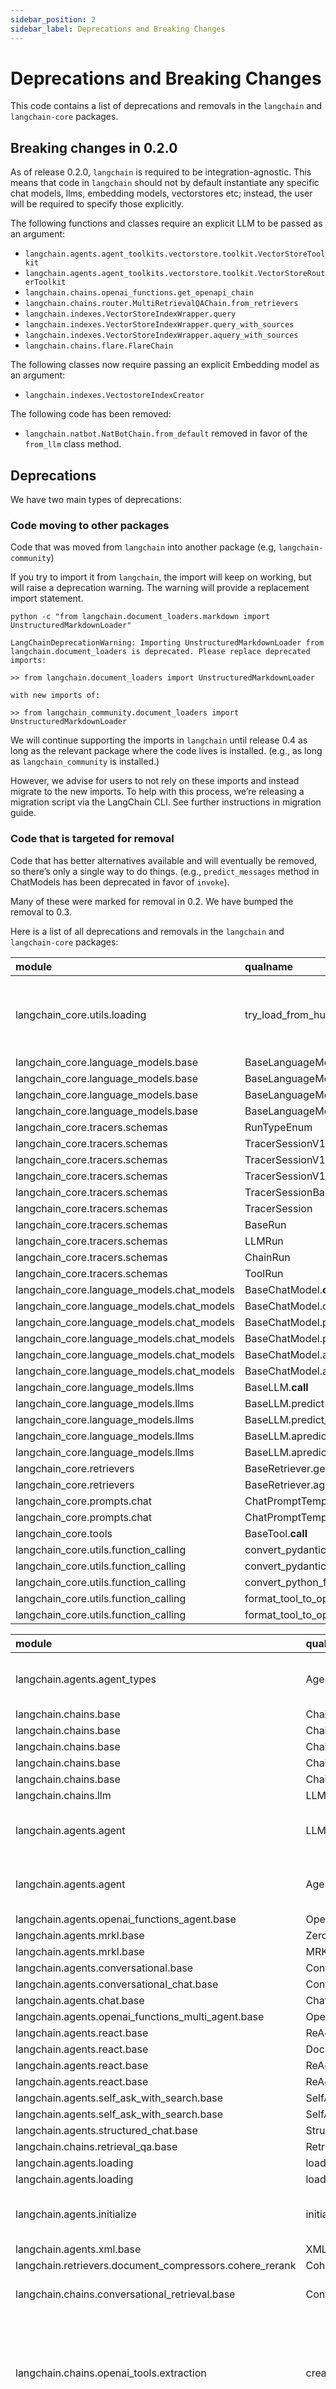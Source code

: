 ```yaml
---
sidebar_position: 2
sidebar_label: Deprecations and Breaking Changes
---
```

# Deprecations and Breaking Changes

This code contains a list of deprecations and removals in the `langchain` and `langchain-core` packages.

## Breaking changes in 0.2.0

As of release 0.2.0, `langchain` is required to be integration-agnostic. This means that code in `langchain`  should not by default instantiate any specific chat models, llms, embedding models, vectorstores etc; instead, the user will be required to specify those explicitly.

The following functions and classes require an explicit LLM to be passed as an argument:

- `langchain.agents.agent_toolkits.vectorstore.toolkit.VectorStoreToolkit`
- `langchain.agents.agent_toolkits.vectorstore.toolkit.VectorStoreRouterToolkit`
- `langchain.chains.openai_functions.get_openapi_chain`
- `langchain.chains.router.MultiRetrievalQAChain.from_retrievers`
- `langchain.indexes.VectorStoreIndexWrapper.query`
- `langchain.indexes.VectorStoreIndexWrapper.query_with_sources`
- `langchain.indexes.VectorStoreIndexWrapper.aquery_with_sources`
- `langchain.chains.flare.FlareChain`


The following classes now require passing an explicit Embedding model as an argument:

- `langchain.indexes.VectostoreIndexCreator`

The following code has been removed:

- `langchain.natbot.NatBotChain.from_default` removed in favor of the `from_llm` class method.


## Deprecations

We have two main types of deprecations:

### Code moving to other packages

Code that was moved from `langchain` into another package (e.g, `langchain-community`)

If you try to import it from `langchain`, the import will keep on working, but will raise a deprecation warning. The warning will provide a replacement import statement.

 ```shell
 python -c "from langchain.document_loaders.markdown import UnstructuredMarkdownLoader"
```

 ```shell
 LangChainDeprecationWarning: Importing UnstructuredMarkdownLoader from langchain.document_loaders is deprecated. Please replace deprecated imports:

 >> from langchain.document_loaders import UnstructuredMarkdownLoader

 with new imports of:

 >> from langchain_community.document_loaders import UnstructuredMarkdownLoader
```

We will continue supporting the imports in `langchain` until release 0.4 as long as the relevant package where the code lives is installed. (e.g., as long as `langchain_community` is installed.)

However, we advise for users to not rely on these imports and instead migrate to the new imports. To help with this process, we’re releasing a migration script via the LangChain CLI. See further instructions in migration guide.


### Code that is targeted for removal

Code that has better alternatives available and will eventually be removed, so there’s only a single way to do things. (e.g., `predict_messages` method in ChatModels has been deprecated in favor of `invoke`).

Many of these were marked for removal in 0.2. We have bumped the removal to 0.3.


Here is a list of all deprecations and removals in the `langchain` and `langchain-core` packages:



| module                                     | qualname                                   | since   | removal   | alternative                                                        | message                                                                                                               |
|:-------------------------------------------|:-------------------------------------------|:--------|:----------|:-------------------------------------------------------------------|:----------------------------------------------------------------------------------------------------------------------|
| langchain_core.utils.loading               | try_load_from_hub                          | 0.1.30  | 0.3       |                                                                    | Using the hwchase17/langchain-hub repo for prompts is deprecated. Please use https://smith.langchain.com/hub instead. |
| langchain_core.language_models.base        | BaseLanguageModel.predict                  | 0.1.7   | 0.3.0     | invoke                                                             |                                                                                                                       |
| langchain_core.language_models.base        | BaseLanguageModel.predict_messages         | 0.1.7   | 0.3.0     | invoke                                                             |                                                                                                                       |
| langchain_core.language_models.base        | BaseLanguageModel.apredict                 | 0.1.7   | 0.3.0     | ainvoke                                                            |                                                                                                                       |
| langchain_core.language_models.base        | BaseLanguageModel.apredict_messages        | 0.1.7   | 0.3.0     | ainvoke                                                            |                                                                                                                       |
| langchain_core.tracers.schemas             | RunTypeEnum                                | 0.1.0   | 0.3.0     | Use string instead.                                                |                                                                                                                       |
| langchain_core.tracers.schemas             | TracerSessionV1Base                        | 0.1.0   | 0.3.0     |                                                                    |                                                                                                                       |
| langchain_core.tracers.schemas             | TracerSessionV1Create                      | 0.1.0   | 0.3.0     |                                                                    |                                                                                                                       |
| langchain_core.tracers.schemas             | TracerSessionV1                            | 0.1.0   | 0.3.0     |                                                                    |                                                                                                                       |
| langchain_core.tracers.schemas             | TracerSessionBase                          | 0.1.0   | 0.3.0     |                                                                    |                                                                                                                       |
| langchain_core.tracers.schemas             | TracerSession                              | 0.1.0   | 0.3.0     |                                                                    |                                                                                                                       |
| langchain_core.tracers.schemas             | BaseRun                                    | 0.1.0   | 0.3.0     | Run                                                                |                                                                                                                       |
| langchain_core.tracers.schemas             | LLMRun                                     | 0.1.0   | 0.3.0     | Run                                                                |                                                                                                                       |
| langchain_core.tracers.schemas             | ChainRun                                   | 0.1.0   | 0.3.0     | Run                                                                |                                                                                                                       |
| langchain_core.tracers.schemas             | ToolRun                                    | 0.1.0   | 0.3.0     | Run                                                                |                                                                                                                       |
| langchain_core.language_models.chat_models | BaseChatModel.__call__                     | 0.1.7   | 0.3.0     | invoke                                                             |                                                                                                                       |
| langchain_core.language_models.chat_models | BaseChatModel.call_as_llm                  | 0.1.7   | 0.3.0     | invoke                                                             |                                                                                                                       |
| langchain_core.language_models.chat_models | BaseChatModel.predict                      | 0.1.7   | 0.3.0     | invoke                                                             |                                                                                                                       |
| langchain_core.language_models.chat_models | BaseChatModel.predict_messages             | 0.1.7   | 0.3.0     | invoke                                                             |                                                                                                                       |
| langchain_core.language_models.chat_models | BaseChatModel.apredict                     | 0.1.7   | 0.3.0     | ainvoke                                                            |                                                                                                                       |
| langchain_core.language_models.chat_models | BaseChatModel.apredict_messages            | 0.1.7   | 0.3.0     | ainvoke                                                            |                                                                                                                       |
| langchain_core.language_models.llms        | BaseLLM.__call__                           | 0.1.7   | 0.3.0     | invoke                                                             |                                                                                                                       |
| langchain_core.language_models.llms        | BaseLLM.predict                            | 0.1.7   | 0.3.0     | invoke                                                             |                                                                                                                       |
| langchain_core.language_models.llms        | BaseLLM.predict_messages                   | 0.1.7   | 0.3.0     | invoke                                                             |                                                                                                                       |
| langchain_core.language_models.llms        | BaseLLM.apredict                           | 0.1.7   | 0.3.0     | ainvoke                                                            |                                                                                                                       |
| langchain_core.language_models.llms        | BaseLLM.apredict_messages                  | 0.1.7   | 0.3.0     | ainvoke                                                            |                                                                                                                       |
| langchain_core.retrievers                  | BaseRetriever.get_relevant_documents       | 0.1.46  | 0.3.0     | invoke                                                             |                                                                                                                       |
| langchain_core.retrievers                  | BaseRetriever.aget_relevant_documents      | 0.1.46  | 0.3.0     | ainvoke                                                            |                                                                                                                       |
| langchain_core.prompts.chat                | ChatPromptTemplate.from_role_strings       | 0.0.1   |           | from_messages classmethod                                          |                                                                                                                       |
| langchain_core.prompts.chat                | ChatPromptTemplate.from_strings            | 0.0.1   |           | from_messages classmethod                                          |                                                                                                                       |
| langchain_core.tools                       | BaseTool.__call__                          | 0.1.47  | 0.3.0     | invoke                                                             |                                                                                                                       |
| langchain_core.utils.function_calling      | convert_pydantic_to_openai_function        | 0.1.16  | 0.3.0     | langchain_core.utils.function_calling.convert_to_openai_function() |                                                                                                                       |
| langchain_core.utils.function_calling      | convert_pydantic_to_openai_tool            | 0.1.16  | 0.3.0     | langchain_core.utils.function_calling.convert_to_openai_tool()     |                                                                                                                       |
| langchain_core.utils.function_calling      | convert_python_function_to_openai_function | 0.1.16  | 0.3.0     | langchain_core.utils.function_calling.convert_to_openai_function() |                                                                                                                       |
| langchain_core.utils.function_calling      | format_tool_to_openai_function             | 0.1.16  | 0.3.0     | langchain_core.utils.function_calling.convert_to_openai_function() |                                                                                                                       |
| langchain_core.utils.function_calling      | format_tool_to_openai_tool                 | 0.1.16  | 0.3.0     | langchain_core.utils.function_calling.convert_to_openai_tool()     |                                                                                                                       |


| module                                                  | qualname                          | since  | removal | alternative                                                                                                      | message                                                                                                                                                                                                                                                                                                                                                                                                                                                                                                                                                                                                                                             |
|:--------------------------------------------------------|:----------------------------------|:-------|:--------|:-----------------------------------------------------------------------------------------------------------------|:----------------------------------------------------------------------------------------------------------------------------------------------------------------------------------------------------------------------------------------------------------------------------------------------------------------------------------------------------------------------------------------------------------------------------------------------------------------------------------------------------------------------------------------------------------------------------------------------------------------------------------------------------|
| langchain.agents.agent_types                            | AgentType                         | 0.1.0  | 0.3.0   | Use new agent constructor methods like create_react_agent, create_json_agent, create_structured_chat_agent, etc. |                                                                                                                                                                                                                                                                                                                                                                                                                                                                                                                                                                                                                                                     |
| langchain.chains.base                                   | Chain.__call__                    | 0.1.0  | 0.3.0   | invoke                                                                                                           |                                                                                                                                                                                                                                                                                                                                                                                                                                                                                                                                                                                                                                                     |
| langchain.chains.base                                   | Chain.acall                       | 0.1.0  | 0.3.0   | ainvoke                                                                                                          |                                                                                                                                                                                                                                                                                                                                                                                                                                                                                                                                                                                                                                                     |
| langchain.chains.base                                   | Chain.run                         | 0.1.0  | 0.3.0   | invoke                                                                                                           |                                                                                                                                                                                                                                                                                                                                                                                                                                                                                                                                                                                                                                                     |
| langchain.chains.base                                   | Chain.arun                        | 0.1.0  | 0.3.0   | ainvoke                                                                                                          |                                                                                                                                                                                                                                                                                                                                                                                                                                                                                                                                                                                                                                                     |
| langchain.chains.base                                   | Chain.apply                       | 0.1.0  | 0.3.0   | batch                                                                                                            |                                                                                                                                                                                                                                                                                                                                                                                                                                                                                                                                                                                                                                                     |
| langchain.chains.llm                                    | LLMChain                          | 0.1.17 | 0.3.0   | RunnableSequence, e.g., `prompt                                                                                  | llm`                                                                                                                                                                                                                                                                                                                                                                                                                                                                                                                                                                                                                                                |                                                                                                                                                                                                                                                                                                                                                                                                                                                                                                                                                                                                                                                     |
| langchain.agents.agent                                  | LLMSingleActionAgent              | 0.1.0  | 0.3.0   | Use new agent constructor methods like create_react_agent, create_json_agent, create_structured_chat_agent, etc. |                                                                                                                                                                                                                                                                                                                                                                                                                                                                                                                                                                                                                                                     |
| langchain.agents.agent                                  | Agent                             | 0.1.0  | 0.3.0   | Use new agent constructor methods like create_react_agent, create_json_agent, create_structured_chat_agent, etc. |                                                                                                                                                                                                                                                                                                                                                                                                                                                                                                                                                                                                                                                     |
| langchain.agents.openai_functions_agent.base            | OpenAIFunctionsAgent              | 0.1.0  | 0.3.0   | create_openai_functions_agent                                                                                    |                                                                                                                                                                                                                                                                                                                                                                                                                                                                                                                                                                                                                                                     |
| langchain.agents.mrkl.base                              | ZeroShotAgent                     | 0.1.0  | 0.3.0   | create_react_agent                                                                                               |                                                                                                                                                                                                                                                                                                                                                                                                                                                                                                                                                                                                                                                     |
| langchain.agents.mrkl.base                              | MRKLChain                         | 0.1.0  | 0.3.0   |                                                                                                                  |                                                                                                                                                                                                                                                                                                                                                                                                                                                                                                                                                                                                                                                     |
| langchain.agents.conversational.base                    | ConversationalAgent               | 0.1.0  | 0.3.0   | create_react_agent                                                                                               |                                                                                                                                                                                                                                                                                                                                                                                                                                                                                                                                                                                                                                                     |
| langchain.agents.conversational_chat.base               | ConversationalChatAgent           | 0.1.0  | 0.3.0   | create_json_chat_agent                                                                                           |                                                                                                                                                                                                                                                                                                                                                                                                                                                                                                                                                                                                                                                     |
| langchain.agents.chat.base                              | ChatAgent                         | 0.1.0  | 0.3.0   | create_react_agent                                                                                               |                                                                                                                                                                                                                                                                                                                                                                                                                                                                                                                                                                                                                                                     |
| langchain.agents.openai_functions_multi_agent.base      | OpenAIMultiFunctionsAgent         | 0.1.0  | 0.3.0   | create_openai_tools_agent                                                                                        |                                                                                                                                                                                                                                                                                                                                                                                                                                                                                                                                                                                                                                                     |
| langchain.agents.react.base                             | ReActDocstoreAgent                | 0.1.0  | 0.3.0   |                                                                                                                  |                                                                                                                                                                                                                                                                                                                                                                                                                                                                                                                                                                                                                                                     |
| langchain.agents.react.base                             | DocstoreExplorer                  | 0.1.0  | 0.3.0   |                                                                                                                  |                                                                                                                                                                                                                                                                                                                                                                                                                                                                                                                                                                                                                                                     |
| langchain.agents.react.base                             | ReActTextWorldAgent               | 0.1.0  | 0.3.0   |                                                                                                                  |                                                                                                                                                                                                                                                                                                                                                                                                                                                                                                                                                                                                                                                     |
| langchain.agents.react.base                             | ReActChain                        | 0.1.0  | 0.3.0   |                                                                                                                  |                                                                                                                                                                                                                                                                                                                                                                                                                                                                                                                                                                                                                                                     |
| langchain.agents.self_ask_with_search.base              | SelfAskWithSearchAgent            | 0.1.0  | 0.3.0   | create_self_ask_with_search                                                                                      |                                                                                                                                                                                                                                                                                                                                                                                                                                                                                                                                                                                                                                                     |
| langchain.agents.self_ask_with_search.base              | SelfAskWithSearchChain            | 0.1.0  | 0.3.0   |                                                                                                                  |                                                                                                                                                                                                                                                                                                                                                                                                                                                                                                                                                                                                                                                     |
| langchain.agents.structured_chat.base                   | StructuredChatAgent               | 0.1.0  | 0.3.0   | create_structured_chat_agent                                                                                     |                                                                                                                                                                                                                                                                                                                                                                                                                                                                                                                                                                                                                                                     |
| langchain.chains.retrieval_qa.base                      | RetrievalQA                       | 0.1.17 | 0.3.0   | create_retrieval_chain                                                                                           |                                                                                                                                                                                                                                                                                                                                                                                                                                                                                                                                                                                                                                                     |
| langchain.agents.loading                                | load_agent_from_config            | 0.1.0  | 0.3.0   |                                                                                                                  |                                                                                                                                                                                                                                                                                                                                                                                                                                                                                                                                                                                                                                                     |
| langchain.agents.loading                                | load_agent                        | 0.1.0  | 0.3.0   |                                                                                                                  |                                                                                                                                                                                                                                                                                                                                                                                                                                                                                                                                                                                                                                                     |
| langchain.agents.initialize                             | initialize_agent                  | 0.1.0  | 0.3.0   | Use new agent constructor methods like create_react_agent, create_json_agent, create_structured_chat_agent, etc. |                                                                                                                                                                                                                                                                                                                                                                                                                                                                                                                                                                                                                                                     |
| langchain.agents.xml.base                               | XMLAgent                          | 0.1.0  | 0.3.0   | create_xml_agent                                                                                                 |                                                                                                                                                                                                                                                                                                                                                                                                                                                                                                                                                                                                                                                     |
| langchain.retrievers.document_compressors.cohere_rerank | CohereRerank                      | 0.0.30 | 0.3.0   | langchain_cohere.CohereRerank                                                                                    |                                                                                                                                                                                                                                                                                                                                                                                                                                                                                                                                                                                                                                                     |
| langchain.chains.conversational_retrieval.base          | ConversationalRetrievalChain      | 0.1.17 | 0.3.0   | create_history_aware_retriever together with create_retrieval_chain (see example in docstring)                   |                                                                                                                                                                                                                                                                                                                                                                                                                                                                                                                                                                                                                                                     |
| langchain.chains.openai_tools.extraction                | create_extraction_chain_pydantic  | 0.1.14 | 0.3.0   | from langchain_core.pydantic_v1 import BaseModel, Field                                                          | LangChain has introduced a method called `with_structured_output` thatis available on ChatModels capable of tool calling.You can read more about the method here: https://python.langchain.com/docs/modules/model_io/chat/structured_output/Please follow our extraction use case documentation for more guidelineson how to do information extraction with LLMs.https://python.langchain.com/docs/use_cases/extraction/.with_structured_output does not currently support a list of pydantic schemas. If this is a blocker or if you notice other issues, please provide feedback here:https://github.com/langchain-ai/langchain/discussions/18154 |
|                                                         |                                   |        |         | from langchain_anthropic import ChatAnthropic                                                                    |                                                                                                                                                                                                                                                                                                                                                                                                                                                                                                                                                                                                                                                     |
|                                                         |                                   |        |         |                                                                                                                  |                                                                                                                                                                                                                                                                                                                                                                                                                                                                                                                                                                                                                                                     |
|                                                         |                                   |        |         | class Joke(BaseModel):                                                                                           |                                                                                                                                                                                                                                                                                                                                                                                                                                                                                                                                                                                                                                                     |
|                                                         |                                   |        |         | setup: str = Field(description="The setup of the joke")                                                          |                                                                                                                                                                                                                                                                                                                                                                                                                                                                                                                                                                                                                                                     |
|                                                         |                                   |        |         | punchline: str = Field(description="The punchline to the joke")                                                  |                                                                                                                                                                                                                                                                                                                                                                                                                                                                                                                                                                                                                                                     |
|                                                         |                                   |        |         |                                                                                                                  |                                                                                                                                                                                                                                                                                                                                                                                                                                                                                                                                                                                                                                                     |
|                                                         |                                   |        |         | # Or any other chat model that supports tools.                                                                   |                                                                                                                                                                                                                                                                                                                                                                                                                                                                                                                                                                                                                                                     |
|                                                         |                                   |        |         | # Please reference to to the documentation of structured_output                                                  |                                                                                                                                                                                                                                                                                                                                                                                                                                                                                                                                                                                                                                                     |
|                                                         |                                   |        |         | # to see an up to date list of which models support                                                              |                                                                                                                                                                                                                                                                                                                                                                                                                                                                                                                                                                                                                                                     |
|                                                         |                                   |        |         | # with_structured_output.                                                                                        |                                                                                                                                                                                                                                                                                                                                                                                                                                                                                                                                                                                                                                                     |
|                                                         |                                   |        |         | model = ChatAnthropic(model="claude-3-opus-20240229", temperature=0)                                             |                                                                                                                                                                                                                                                                                                                                                                                                                                                                                                                                                                                                                                                     |
|                                                         |                                   |        |         | structured_llm = model.with_structured_output(Joke)                                                              |                                                                                                                                                                                                                                                                                                                                                                                                                                                                                                                                                                                                                                                     |
|                                                         |                                   |        |         | structured_llm.invoke("Tell me a joke about cats.                                                                |                                                                                                                                                                                                                                                                                                                                                                                                                                                                                                                                                                                                                                                     |
|                                                         |                                   |        |         | Make sure to call the Joke function.")                                                                           |                                                                                                                                                                                                                                                                                                                                                                                                                                                                                                                                                                                                                                                     |
| langchain.chains.structured_output.base                 | create_openai_fn_runnable         | 0.1.14 | 0.3.0   | from langchain_core.pydantic_v1 import BaseModel, Field                                                          | LangChain has introduced a method called `with_structured_output` that is available on ChatModels capable of tool calling. You can read more about the method here: https://python.langchain.com/docs/modules/model_io/chat/structured_output/ Please follow our extraction use case documentation for more guidelines on how to do information extraction with LLMs. https://python.langchain.com/docs/use_cases/extraction/. If you notice other issues, please provide feedback here: https://github.com/langchain-ai/langchain/discussions/18154                                                                                                |
|                                                         |                                   |        |         | from langchain_anthropic import ChatAnthropic                                                                    |                                                                                                                                                                                                                                                                                                                                                                                                                                                                                                                                                                                                                                                     |
|                                                         |                                   |        |         |                                                                                                                  |                                                                                                                                                                                                                                                                                                                                                                                                                                                                                                                                                                                                                                                     |
|                                                         |                                   |        |         | class Joke(BaseModel):                                                                                           |                                                                                                                                                                                                                                                                                                                                                                                                                                                                                                                                                                                                                                                     |
|                                                         |                                   |        |         | setup: str = Field(description="The setup of the joke")                                                          |                                                                                                                                                                                                                                                                                                                                                                                                                                                                                                                                                                                                                                                     |
|                                                         |                                   |        |         | punchline: str = Field(description="The punchline to the joke")                                                  |                                                                                                                                                                                                                                                                                                                                                                                                                                                                                                                                                                                                                                                     |
|                                                         |                                   |        |         |                                                                                                                  |                                                                                                                                                                                                                                                                                                                                                                                                                                                                                                                                                                                                                                                     |
|                                                         |                                   |        |         | # Or any other chat model that supports tools.                                                                   |                                                                                                                                                                                                                                                                                                                                                                                                                                                                                                                                                                                                                                                     |
|                                                         |                                   |        |         | # Please reference to to the documentation of structured_output                                                  |                                                                                                                                                                                                                                                                                                                                                                                                                                                                                                                                                                                                                                                     |
|                                                         |                                   |        |         | # to see an up to date list of which models support                                                              |                                                                                                                                                                                                                                                                                                                                                                                                                                                                                                                                                                                                                                                     |
|                                                         |                                   |        |         | # with_structured_output.                                                                                        |                                                                                                                                                                                                                                                                                                                                                                                                                                                                                                                                                                                                                                                     |
|                                                         |                                   |        |         | model = ChatAnthropic(model="claude-3-opus-20240229", temperature=0)                                             |                                                                                                                                                                                                                                                                                                                                                                                                                                                                                                                                                                                                                                                     |
|                                                         |                                   |        |         | structured_llm = model.with_structured_output(Joke)                                                              |                                                                                                                                                                                                                                                                                                                                                                                                                                                                                                                                                                                                                                                     |
|                                                         |                                   |        |         | structured_llm.invoke("Tell me a joke about cats.                                                                |                                                                                                                                                                                                                                                                                                                                                                                                                                                                                                                                                                                                                                                     |
|                                                         |                                   |        |         | Make sure to call the Joke function.")                                                                           |                                                                                                                                                                                                                                                                                                                                                                                                                                                                                                                                                                                                                                                     |
| langchain.chains.structured_output.base                 | create_structured_output_runnable | 0.1.17 | 0.3.0   | from langchain_core.pydantic_v1 import BaseModel, Field                                                          | LangChain has introduced a method called `with_structured_output` that is available on ChatModels capable of tool calling. You can read more about the method here: https://python.langchain.com/docs/modules/model_io/chat/structured_output/ Please follow our extraction use case documentation for more guidelines on how to do information extraction with LLMs. https://python.langchain.com/docs/use_cases/extraction/. If you notice other issues, please provide feedback here: https://github.com/langchain-ai/langchain/discussions/18154                                                                                                |
|                                                         |                                   |        |         | from langchain_anthropic import ChatAnthropic                                                                    |                                                                                                                                                                                                                                                                                                                                                                                                                                                                                                                                                                                                                                                     |
|                                                         |                                   |        |         |                                                                                                                  |                                                                                                                                                                                                                                                                                                                                                                                                                                                                                                                                                                                                                                                     |
|                                                         |                                   |        |         | class Joke(BaseModel):                                                                                           |                                                                                                                                                                                                                                                                                                                                                                                                                                                                                                                                                                                                                                                     |
|                                                         |                                   |        |         | setup: str = Field(description="The setup of the joke")                                                          |                                                                                                                                                                                                                                                                                                                                                                                                                                                                                                                                                                                                                                                     |
|                                                         |                                   |        |         | punchline: str = Field(description="The punchline to the joke")                                                  |                                                                                                                                                                                                                                                                                                                                                                                                                                                                                                                                                                                                                                                     |
|                                                         |                                   |        |         |                                                                                                                  |                                                                                                                                                                                                                                                                                                                                                                                                                                                                                                                                                                                                                                                     |
|                                                         |                                   |        |         | # Or any other chat model that supports tools.                                                                   |                                                                                                                                                                                                                                                                                                                                                                                                                                                                                                                                                                                                                                                     |
|                                                         |                                   |        |         | # Please reference to to the documentation of structured_output                                                  |                                                                                                                                                                                                                                                                                                                                                                                                                                                                                                                                                                                                                                                     |
|                                                         |                                   |        |         | # to see an up to date list of which models support                                                              |                                                                                                                                                                                                                                                                                                                                                                                                                                                                                                                                                                                                                                                     |
|                                                         |                                   |        |         | # with_structured_output.                                                                                        |                                                                                                                                                                                                                                                                                                                                                                                                                                                                                                                                                                                                                                                     |
|                                                         |                                   |        |         | model = ChatAnthropic(model="claude-3-opus-20240229", temperature=0)                                             |                                                                                                                                                                                                                                                                                                                                                                                                                                                                                                                                                                                                                                                     |
|                                                         |                                   |        |         | structured_llm = model.with_structured_output(Joke)                                                              |                                                                                                                                                                                                                                                                                                                                                                                                                                                                                                                                                                                                                                                     |
|                                                         |                                   |        |         | structured_llm.invoke("Tell me a joke about cats.                                                                |                                                                                                                                                                                                                                                                                                                                                                                                                                                                                                                                                                                                                                                     |
|                                                         |                                   |        |         | Make sure to call the Joke function.")                                                                           |                                                                                                                                                                                                                                                                                                                                                                                                                                                                                                                                                                                                                                                     |
| langchain.chains.openai_functions.base                  | create_openai_fn_chain            | 0.1.1  | 0.3.0   | create_openai_fn_runnable                                                                                        |                                                                                                                                                                                                                                                                                                                                                                                                                                                                                                                                                                                                                                                     |
| langchain.chains.openai_functions.base                  | create_structured_output_chain    | 0.1.1  | 0.3.0   | ChatOpenAI.with_structured_output                                                                                |                                                                                                                                                                                                                                                                                                                                                                                                                                                                                                                                                                                                                                                     |
| langchain.chains.openai_functions.extraction            | create_extraction_chain           | 0.1.14 | 0.3.0   | from langchain_core.pydantic_v1 import BaseModel, Field                                                          | LangChain has introduced a method called `with_structured_output` thatis available on ChatModels capable of tool calling.You can read more about the method here: https://python.langchain.com/docs/modules/model_io/chat/structured_output/Please follow our extraction use case documentation for more guidelineson how to do information extraction with LLMs.https://python.langchain.com/docs/use_cases/extraction/.If you notice other issues, please provide feedback here:https://github.com/langchain-ai/langchain/discussions/18154                                                                                                       |
|                                                         |                                   |        |         | from langchain_anthropic import ChatAnthropic                                                                    |                                                                                                                                                                                                                                                                                                                                                                                                                                                                                                                                                                                                                                                     |
|                                                         |                                   |        |         |                                                                                                                  |                                                                                                                                                                                                                                                                                                                                                                                                                                                                                                                                                                                                                                                     |
|                                                         |                                   |        |         | class Joke(BaseModel):                                                                                           |                                                                                                                                                                                                                                                                                                                                                                                                                                                                                                                                                                                                                                                     |
|                                                         |                                   |        |         | setup: str = Field(description="The setup of the joke")                                                          |                                                                                                                                                                                                                                                                                                                                                                                                                                                                                                                                                                                                                                                     |
|                                                         |                                   |        |         | punchline: str = Field(description="The punchline to the joke")                                                  |                                                                                                                                                                                                                                                                                                                                                                                                                                                                                                                                                                                                                                                     |
|                                                         |                                   |        |         |                                                                                                                  |                                                                                                                                                                                                                                                                                                                                                                                                                                                                                                                                                                                                                                                     |
|                                                         |                                   |        |         | # Or any other chat model that supports tools.                                                                   |                                                                                                                                                                                                                                                                                                                                                                                                                                                                                                                                                                                                                                                     |
|                                                         |                                   |        |         | # Please reference to to the documentation of structured_output                                                  |                                                                                                                                                                                                                                                                                                                                                                                                                                                                                                                                                                                                                                                     |
|                                                         |                                   |        |         | # to see an up to date list of which models support                                                              |                                                                                                                                                                                                                                                                                                                                                                                                                                                                                                                                                                                                                                                     |
|                                                         |                                   |        |         | # with_structured_output.                                                                                        |                                                                                                                                                                                                                                                                                                                                                                                                                                                                                                                                                                                                                                                     |
|                                                         |                                   |        |         | model = ChatAnthropic(model="claude-3-opus-20240229", temperature=0)                                             |                                                                                                                                                                                                                                                                                                                                                                                                                                                                                                                                                                                                                                                     |
|                                                         |                                   |        |         | structured_llm = model.with_structured_output(Joke)                                                              |                                                                                                                                                                                                                                                                                                                                                                                                                                                                                                                                                                                                                                                     |
|                                                         |                                   |        |         | structured_llm.invoke("Tell me a joke about cats.                                                                |                                                                                                                                                                                                                                                                                                                                                                                                                                                                                                                                                                                                                                                     |
|                                                         |                                   |        |         | Make sure to call the Joke function.")                                                                           |                                                                                                                                                                                                                                                                                                                                                                                                                                                                                                                                                                                                                                                     |
| langchain.chains.openai_functions.extraction            | create_extraction_chain_pydantic  | 0.1.14 | 0.3.0   | from langchain_core.pydantic_v1 import BaseModel, Field                                                          | LangChain has introduced a method called `with_structured_output` thatis available on ChatModels capable of tool calling.You can read more about the method here: https://python.langchain.com/docs/modules/model_io/chat/structured_output/Please follow our extraction use case documentation for more guidelineson how to do information extraction with LLMs.https://python.langchain.com/docs/use_cases/extraction/.If you notice other issues, please provide feedback here:https://github.com/langchain-ai/langchain/discussions/18154                                                                                                       |
|                                                         |                                   |        |         | from langchain_anthropic import ChatAnthropic                                                                    |                                                                                                                                                                                                                                                                                                                                                                                                                                                                                                                                                                                                                                                     |
|                                                         |                                   |        |         |                                                                                                                  |                                                                                                                                                                                                                                                                                                                                                                                                                                                                                                                                                                                                                                                     |
|                                                         |                                   |        |         | class Joke(BaseModel):                                                                                           |                                                                                                                                                                                                                                                                                                                                                                                                                                                                                                                                                                                                                                                     |
|                                                         |                                   |        |         | setup: str = Field(description="The setup of the joke")                                                          |                                                                                                                                                                                                                                                                                                                                                                                                                                                                                                                                                                                                                                                     |
|                                                         |                                   |        |         | punchline: str = Field(description="The punchline to the joke")                                                  |                                                                                                                                                                                                                                                                                                                                                                                                                                                                                                                                                                                                                                                     |
|                                                         |                                   |        |         |                                                                                                                  |                                                                                                                                                                                                                                                                                                                                                                                                                                                                                                                                                                                                                                                     |
|                                                         |                                   |        |         | # Or any other chat model that supports tools.                                                                   |                                                                                                                                                                                                                                                                                                                                                                                                                                                                                                                                                                                                                                                     |
|                                                         |                                   |        |         | # Please reference to to the documentation of structured_output                                                  |                                                                                                                                                                                                                                                                                                                                                                                                                                                                                                                                                                                                                                                     |
|                                                         |                                   |        |         | # to see an up to date list of which models support                                                              |                                                                                                                                                                                                                                                                                                                                                                                                                                                                                                                                                                                                                                                     |
|                                                         |                                   |        |         | # with_structured_output.                                                                                        |                                                                                                                                                                                                                                                                                                                                                                                                                                                                                                                                                                                                                                                     |
|                                                         |                                   |        |         | model = ChatAnthropic(model="claude-3-opus-20240229", temperature=0)                                             |                                                                                                                                                                                                                                                                                                                                                                                                                                                                                                                                                                                                                                                     |
|                                                         |                                   |        |         | structured_llm = model.with_structured_output(Joke)                                                              |                                                                                                                                                                                                                                                                                                                                                                                                                                                                                                                                                                                                                                                     |
|                                                         |                                   |        |         | structured_llm.invoke("Tell me a joke about cats.                                                                |                                                                                                                                                                                                                                                                                                                                                                                                                                                                                                                                                                                                                                                     |
|                                                         |                                   |        |         | Make sure to call the Joke function.")                                                                           |                                                                                                                                                                                                                                                                                                                                                                                                                                                                                                                                                                                                                                                     |
